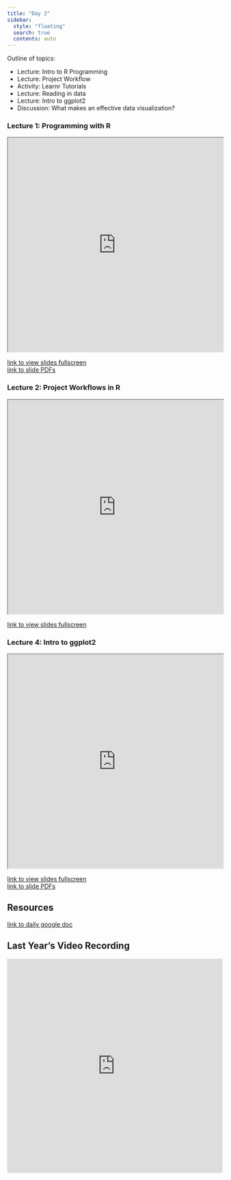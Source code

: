 ```yaml
---
title: "Day 2"
sidebar:
  style: "floating"
  search: true
  contents: auto
---
```


Outline of topics: 

  - Lecture: Intro to R Programming
  - Lecture: Project Workflow
  - Activity: Learnr Tutorials
  - Lecture: Reading in data
  - Lecture: Intro to ggplot2
  - Discussion: What makes an effective data visualization?

::: {.callout-tip collapse="true"}
### Lecture 1: Programming with R
<iframe src="https://id529.github.io/lectures/day2/lecture1-intro-to-r/programming_with_r.html#/title-slide" width="100%" height="500px"></iframe>
:::
<a href="https://id529.github.io/lectures/day2/lecture1-intro-to-r/programming_with_r.html" >link to view slides fullscreen</a> 
<br>
<a href="https://drive.google.com/file/d/1KGxdm6ezrQRi4_sqiFv7sXTBKe8HK8OF/view?usp=share_link" > link to slide PDFs </a>
<br>

::: {.callout-tip collapse="true"}
### Lecture 2: Project Workflows in R 
<iframe src="https://id529.github.io/lectures/day3/lecture1-projects-in-rstudio/r-projects.html#/title-slide" width="100%" height="500px"></iframe>
:::
<a href="https://id529.github.io/lectures/day3/lecture1-projects-in-rstudio/r-projects.html#/title-slide" >link to view slides fullscreen</a>
<br>

<!-- ::: {.callout-tip collapse="true"}
### Lecture 3: Reading in Data
<iframe src="https://id529.github.io/lectures/day2/lecture3-reading-in-data/reading-in-data.html" width="100%" height="500px"></iframe>
:::
<a href="https://id529.github.io/lectures/day2/lecture3-reading-in-data/reading-in-data.html" >link to view slides fullscreen</a>
<br>
<a href="https://drive.google.com/file/d/1PCOgt47qLZFmOZCn16z7pI4O7uw_7WYX/view?usp=share_link" > link to slide PDFs </a>
<br> --> 

::: {.callout-tip collapse="true"}
### Lecture 4: Intro to ggplot2
<iframe src="https://id529.github.io/lectures/day2/lecture4-intro-to-ggplot2/ggplot2.html" width="100%" height="500px"></iframe>
:::
<a href="https://id529.github.io/lectures/day2/lecture4-intro-to-ggplot2/ggplot2.html" >link to view slides fullscreen</a>
<br>
<a href="https://drive.google.com/file/d/1RD-Zfw8n52vNdmg33dQUsY79svMENHGW/view?usp=share_link" > link to slide PDFs </a>
<br>


## Resources

<a href="https://docs.google.com/document/d/1ABMJfwAUkiz_bYZ8lWfuVyslFngl1tmzOoJZIhwRys8/edit"> link to daily google doc </a>
<br>

## Last Year's Video Recording

<iframe width="100%" height="500" src="https://www.youtube.com/embed/2m7AHInKTXM" title="YouTube video player" frameborder="0" allow="accelerometer; autoplay; clipboard-write; encrypted-media; gyroscope; picture-in-picture; web-share" allowfullscreen></iframe>
